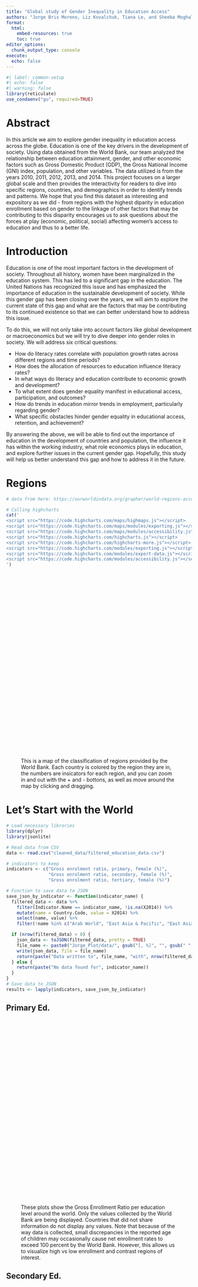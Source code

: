 ```yaml
---
title: "Global study of Gender Inequality in Education Access"
authors: "Jorge Bris Moreno, Liz Kovalchuk, Tiana Le, and Sheeba Moghal"
format:
  html:
    embed-resources: true
    toc: true
editor_options:
  chunk_output_type: console
execute:
  echo: false
---
```


```r
#| label: common-setup
#| echo: false 
#| warning: false 
library(reticulate)
use_condaenv("gu", required=TRUE)
``` 

# Abstract
In this article we aim to explore gender inequality in education access across the globe. Education is one of the key drivers in the development of society. Using data obtained from the World Bank, our team analyzed the relationship between education attainment, gender, and other economic factors such as Gross Domestic Product (GDP), the Gross National Income (GNI) index, population, and other variables. The data utilized is from the years 2010, 2011, 2012, 2013, and 2014. This project focuses on a larger global scale and then provides the interactivity for readers to dive into specific regions, countries, and demographics in order to identify trends and patterns. We hope that you find this dataset as interesting and expository as we did - from regions with the highest diparity in education enrollment based on gender to the linkage of other factors that may be contributing to this disparity encourages us to ask questions about the forces at play (economic, political, social) affecting women's access to education and thus to a better life.


# Introduction

Education is one of the most important factors in the development of society. Throughout all history, women have been marginalized in the education system. This has led to a significant gap in the education. The United Nations has recognized this issue and has emphasized the importance of education in the sustainable development of society. While this gender gap has been closing over the years, we will aim to explore the current state of this gap and what are the factors that may be contributing to its continued existence so that we can better understand how to address this issue. 

To do this, we will not only take into account factors like global development or macroeconomics but we will try to dive deeper into gender roles in society.  We will address six critical questions:

- How do literacy rates correlate with population growth rates across different regions and time periods?
- How does the allocation of resources to education influence literacy rates?
-  In what ways do literacy and education contribute to economic growth and development?
- To what extent does gender equality manifest in educational access, participation, and outcomes?
- How do trends in education mirror trends in employment, particularly regarding gender?
- What specific obstacles hinder gender equality in educational access, retention, and achievement? 

By answering the above, we will be able to find out the importance of education in the development of countries and population, the influence it has within the working industry, what role economics plays in education, and explore further issues in the current gender gap. Hopefully, this study will help us better understand this gap and how to address it in the future.

# Regions

```r
# data from here: https://ourworldindata.org/grapher/world-regions-according-to-the-world-bank?tab=table

# Calling highcharts
cat('
<script src="https://code.highcharts.com/maps/highmaps.js"></script>
<script src="https://code.highcharts.com/maps/modules/exporting.js"></script>
<script src="https://code.highcharts.com/maps/modules/accessibility.js"></script>
<script src="https://code.highcharts.com/highcharts.js"></script>
<script src="https://code.highcharts.com/highcharts-more.js"></script>
<script src="https://code.highcharts.com/modules/exporting.js"></script>
<script src="https://code.highcharts.com/modules/export-data.js"></script>
<script src="https://code.highcharts.com/modules/accessibility.js"></script>
')
```

<figure>
  <div id="container1" style="width: 100%; height: 500px;"></div>
  <figcaption>This is a map of the classification of regions provided by the World Bank. Each country is colored by the region they are in, the numbers are insicators for each region, and you can zoom in and out with the + and - bottons, as well as move around the map by clicking and dragging.</figcaption>
</figure>

<script>
// load data and highcharts topology
(async () => {
    // Fetch the topology data for the world map
    let topology = await fetch('https://code.highcharts.com/mapdata/custom/world.topo.json')
        .then(response => response.json());

    let regions = [
  {
    "name": "AFG",
    "value": 1
  },
  {
    "name": "ALB",
    "value": 2
  },
  {
    "name": "DZA",
    "value": 4
  },
  {
    "name": "ASM",
    "value": 5
  },
  {
    "name": "AND",
    "value": 2
  },
  {
    "name": "AGO",
    "value": 6
  },
  {
    "name": "ATG",
    "value": 3
  },
  {
    "name": "ARG",
    "value": 3
  },
  {
    "name": "ARM",
    "value": 2
  },
  {
    "name": "ABW",
    "value": 3
  },
  {
    "name": "AUS",
    "value": 5
  },
  {
    "name": "AUT",
    "value": 2
  },
  {
    "name": "AZE",
    "value": 2
  },
  {
    "name": "BHS",
    "value": 3
  },
  {
    "name": "BHR",
    "value": 4
  },
  {
    "name": "BGD",
    "value": 1
  },
  {
    "name": "BRB",
    "value": 3
  },
  {
    "name": "BLR",
    "value": 2
  },
  {
    "name": "BEL",
    "value": 2
  },
  {
    "name": "BLZ",
    "value": 3
  },
  {
    "name": "BEN",
    "value": 6
  },
  {
    "name": "BMU",
    "value": 7
  },
  {
    "name": "BTN",
    "value": 1
  },
  {
    "name": "BOL",
    "value": 3
  },
  {
    "name": "BIH",
    "value": 2
  },
  {
    "name": "BWA",
    "value": 6
  },
  {
    "name": "BRA",
    "value": 3
  },
  {
    "name": "VGB",
    "value": 3
  },
  {
    "name": "BRN",
    "value": 5
  },
  {
    "name": "BGR",
    "value": 2
  },
  {
    "name": "BFA",
    "value": 6
  },
  {
    "name": "BDI",
    "value": 6
  },
  {
    "name": "KHM",
    "value": 5
  },
  {
    "name": "CMR",
    "value": 6
  },
  {
    "name": "CAN",
    "value": 7
  },
  {
    "name": "CPV",
    "value": 6
  },
  {
    "name": "CYM",
    "value": 3
  },
  {
    "name": "CAF",
    "value": 6
  },
  {
    "name": "TCD",
    "value": 6
  },
  {
    "name": "OWID_CIS",
    "value": 2
  },
  {
    "name": "CHL",
    "value": 3
  },
  {
    "name": "CHN",
    "value": 5
  },
  {
    "name": "COL",
    "value": 3
  },
  {
    "name": "COM",
    "value": 6
  },
  {
    "name": "COG",
    "value": 6
  },
  {
    "name": "CRI",
    "value": 3
  },
  {
    "name": "CIV",
    "value": 6
  },
  {
    "name": "HRV",
    "value": 2
  },
  {
    "name": "CUB",
    "value": 3
  },
  {
    "name": "CUW",
    "value": 3
  },
  {
    "name": "CYP",
    "value": 2
  },
  {
    "name": "CZE",
    "value": 2
  },
  {
    "name": "COD",
    "value": 6
  },
  {
    "name": "DNK",
    "value": 2
  },
  {
    "name": "DJI",
    "value": 4
  },
  {
    "name": "DMA",
    "value": 3
  },
  {
    "name": "DOM",
    "value": 3
  },
  {
    "name": "TLS",
    "value": 5
  },
  {
    "name": "ECU",
    "value": 3
  },
  {
    "name": "EGY",
    "value": 4
  },
  {
    "name": "SLV",
    "value": 3
  },
  {
    "name": "GNQ",
    "value": 6
  },
  {
    "name": "ERI",
    "value": 6
  },
  {
    "name": "EST",
    "value": 2
  },
  {
    "name": "SWZ",
    "value": 6
  },
  {
    "name": "ETH",
    "value": 6
  },
  {
    "name": "FRO",
    "value": 2
  },
  {
    "name": "FJI",
    "value": 5
  },
  {
    "name": "FIN",
    "value": 2
  },
  {
    "name": "FRA",
    "value": 2
  },
  {
    "name": "PYF",
    "value": 5
  },
  {
    "name": "GAB",
    "value": 6
  },
  {
    "name": "GMB",
    "value": 6
  },
  {
    "name": "GEO",
    "value": 2
  },
  {
    "name": "DEU",
    "value": 2
  },
  {
    "name": "GHA",
    "value": 6
  },
  {
    "name": "GIB",
    "value": 2
  },
  {
    "name": "GRC",
    "value": 2
  },
  {
    "name": "GRL",
    "value": 2
  },
  {
    "name": "GRD",
    "value": 3
  },
  {
    "name": "GUM",
    "value": 5
  },
  {
    "name": "GTM",
    "value": 3
  },
  {
    "name": "GIN",
    "value": 6
  },
  {
    "name": "GNB",
    "value": 6
  },
  {
    "name": "GUY",
    "value": 3
  },
  {
    "name": "HTI",
    "value": 3
  },
  {
    "name": "HND",
    "value": 3
  },
  {
    "name": "HKG",
    "value": 5
  },
  {
    "name": "HUN",
    "value": 2
  },
  {
    "name": "ISL",
    "value": 2
  },
  {
    "name": "IND",
    "value": 1
  },
  {
    "name": "IDN",
    "value": 5
  },
  {
    "name": "IRN",
    "value": 4
  },
  {
    "name": "IRQ",
    "value": 4
  },
  {
    "name": "IRL",
    "value": 2
  },
  {
    "name": "IMN",
    "value": 2
  },
  {
    "name": "ISR",
    "value": 4
  },
  {
    "name": "ITA",
    "value": 2
  },
  {
    "name": "JAM",
    "value": 3
  },
  {
    "name": "JPN",
    "value": 5
  },
  {
    "name": "JOR",
    "value": 4
  },
  {
    "name": "KAZ",
    "value": 2
  },
  {
    "name": "KEN",
    "value": 6
  },
  {
    "name": "KIR",
    "value": 5
  },
  {
    "name": "OWID_KOS",
    "value": 2
  },
  {
    "name": "KWT",
    "value": 4
  },
  {
    "name": "KGZ",
    "value": 2
  },
  {
    "name": "LAO",
    "value": 5
  },
  {
    "name": "LVA",
    "value": 2
  },
  {
    "name": "LBN",
    "value": 4
  },
  {
    "name": "LSO",
    "value": 6
  },
  {
    "name": "LBR",
    "value": 6
  },
  {
    "name": "LBY",
    "value": 4
  },
  {
    "name": "LIE",
    "value": 2
  },
  {
    "name": "LTU",
    "value": 2
  },
  {
    "name": "LUX",
    "value": 2
  },
  {
    "name": "MAC",
    "value": 5
  },
  {
    "name": "MDG",
    "value": 6
  },
  {
    "name": "MWI",
    "value": 6
  },
  {
    "name": "MYS",
    "value": 5
  },
  {
    "name": "MDV",
    "value": 1
  },
  {
    "name": "MLI",
    "value": 6
  },
  {
    "name": "MLT",
    "value": 4
  },
  {
    "name": "MHL",
    "value": 5
  },
  {
    "name": "MRT",
    "value": 6
  },
  {
    "name": "MUS",
    "value": 6
  },
  {
    "name": "MEX",
    "value": 3
  },
  {
    "name": "",
    "value": 5
  },
  {
    "name": "MDA",
    "value": 2
  },
  {
    "name": "MCO",
    "value": 2
  },
  {
    "name": "MNG",
    "value": 5
  },
  {
    "name": "MNE",
    "value": 2
  },
  {
    "name": "MAR",
    "value": 4
  },
  {
    "name": "MOZ",
    "value": 6
  },
  {
    "name": "MMR",
    "value": 5
  },
  {
    "name": "NAM",
    "value": 6
  },
  {
    "name": "NRU",
    "value": 5
  },
  {
    "name": "NPL",
    "value": 1
  },
  {
    "name": "NLD",
    "value": 2
  },
  {
    "name": "NCL",
    "value": 5
  },
  {
    "name": "NZL",
    "value": 5
  },
  {
    "name": "NIC",
    "value": 3
  },
  {
    "name": "NER",
    "value": 6
  },
  {
    "name": "NGA",
    "value": 6
  },
  {
    "name": "PRK",
    "value": 5
  },
  {
    "name": "MKD",
    "value": 2
  },
  {
    "name": "MNP",
    "value": 5
  },
  {
    "name": "NOR",
    "value": 2
  },
  {
    "name": "OMN",
    "value": 4
  },
  {
    "name": "PAK",
    "value": 1
  },
  {
    "name": "PLW",
    "value": 5
  },
  {
    "name": "PSE",
    "value": 4
  },
  {
    "name": "PAN",
    "value": 3
  },
  {
    "name": "PNG",
    "value": 5
  },
  {
    "name": "PRY",
    "value": 3
  },
  {
    "name": "PER",
    "value": 3
  },
  {
    "name": "PHL",
    "value": 5
  },
  {
    "name": "POL",
    "value": 2
  },
  {
    "name": "PRT",
    "value": 2
  },
  {
    "name": "PRI",
    "value": 3
  },
  {
    "name": "QAT",
    "value": 4
  },
  {
    "name": "ROU",
    "value": 2
  },
  {
    "name": "RUS",
    "value": 2
  },
  {
    "name": "RWA",
    "value": 6
  },
  {
    "name": "KNA",
    "value": 3
  },
  {
    "name": "LCA",
    "value": 3
  },
  {
    "name": "MAF",
    "value": 3
  },
  {
    "name": "VCT",
    "value": 3
  },
  {
    "name": "WSM",
    "value": 5
  },
  {
    "name": "SMR",
    "value": 2
  },
  {
    "name": "STP",
    "value": 6
  },
  {
    "name": "SAU",
    "value": 4
  },
  {
    "name": "SEN",
    "value": 6
  },
  {
    "name": "SRB",
    "value": 2
  },
  {
    "name": "SYC",
    "value": 6
  },
  {
    "name": "SLE",
    "value": 6
  },
  {
    "name": "SGP",
    "value": 5
  },
  {
    "name": "SXM",
    "value": 3
  },
  {
    "name": "SVK",
    "value": 2
  },
  {
    "name": "SVN",
    "value": 2
  },
  {
    "name": "SLB",
    "value": 5
  },
  {
    "name": "SOM",
    "value": 6
  },
  {
    "name": "ZAF",
    "value": 6
  },
  {
    "name": "KOR",
    "value": 5
  },
  {
    "name": "SSD",
    "value": 6
  },
  {
    "name": "ESP",
    "value": 2
  },
  {
    "name": "LKA",
    "value": 1
  },
  {
    "name": "SDN",
    "value": 6
  },
  {
    "name": "SUR",
    "value": 3
  },
  {
    "name": "SWE",
    "value": 2
  },
  {
    "name": "CHE",
    "value": 2
  },
  {
    "name": "SYR",
    "value": 4
  },
  {
    "name": "TJK",
    "value": 2
  },
  {
    "name": "TZA",
    "value": 6
  },
  {
    "name": "THA",
    "value": 5
  },
  {
    "name": "TGO",
    "value": 6
  },
  {
    "name": "TON",
    "value": 5
  },
  {
    "name": "TTO",
    "value": 3
  },
  {
    "name": "TUN",
    "value": 4
  },
  {
    "name": "TUR",
    "value": 2
  },
  {
    "name": "TKM",
    "value": 2
  },
  {
    "name": "TCA",
    "value": 3
  },
  {
    "name": "TUV",
    "value": 5
  },
  {
    "name": "UGA",
    "value": 6
  },
  {
    "name": "UKR",
    "value": 2
  },
  {
    "name": "ARE",
    "value": 4
  },
  {
    "name": "GBR",
    "value": 2
  },
  {
    "name": "USA",
    "value": 7
  },
  {
    "name": "VIR",
    "value": 3
  },
  {
    "name": "URY",
    "value": 3
  },
  {
    "name": "UZB",
    "value": 2
  },
  {
    "name": "VUT",
    "value": 5
  },
  {
    "name": "VEN",
    "value": 3
  },
  {
    "name": "VNM",
    "value": 5
  },
  {
    "name": "YEM",
    "value": 4
  },
  {
    "name": "ZMB",
    "value": 6
  },
  {
    "name": "ZWE",
    "value": 6
  }
];
// Create the chart
    Highcharts.mapChart('container1', {
        chart: {
            map: topology
        },
        title: {
            text: 'Gross Enrolment Ratio in Secondary Education (Female)',
            align: 'left'
        },
        credits: {
            href: '',
            text: ''
        },
        mapNavigation: {
            enabled: true,
            buttonOptions: {
                verticalAlign: 'bottom'
            }
        },
        colorAxis: {
    dataClasses: [{
        from: 1,
        to: 2,
        color: '#3d6469',
        name: 'South Asia (1)'
    }, {
        from: 2,
        to: 3,
        color: '#ffa205',
        name: 'Europe & Central Asia (2)'
    }, {
        from: 3,
        to: 4,
        color: '#ff4500',
        name: 'Latin America & Caribbean (3)'
    }, {
        from: 4,
        to: 5,
        color: '#08030a',
        name: 'Middle East & North Africa (4)'
    }, {
        from: 5,
        to: 6,
color: '#feeece',
        name: 'East Asia & Pacific (5)'
    }, {
        from: 6,
        to: 7,
        color: '#d40637',
        name: 'Sub-Saharan Africa (6)'
    }, {
        from: 7,
        to: 8,
        color: '#5f0922',
        name: 'North America (7)'
    }]
        },
        series: [{
            name: 'Gross Enrolment Ratio',
            joinBy: ['iso-a3', 'name'],
            data: regions,
            dataLabels: {
                enabled: true,
                format: '{point.name}: {point.value}',
                style: {
                    fontWeight: 'normal'
                }
            }
        }]
    });
})();
</script>

# Let's Start with the World 

```r
# Load necessary libraries
library(dplyr)
library(jsonlite)

# Read data from CSV
data <- read.csv("cleaned_data/filtered_education_data.csv")

# indicators to keep
indicators <- c("Gross enrolment ratio, primary, female (%)",
                "Gross enrolment ratio, secondary, female (%)",
                "Gross enrolment ratio, tertiary, female (%)")

# Function to save data to JSON
save_json_by_indicator <- function(indicator_name) {
  filtered_data <- data %>%
    filter(Indicator.Name == indicator_name, !is.na(X2014)) %>%
    mutate(name = Country.Code, value = X2014) %>%
    select(name, value) %>%
    filter(!name %in% c("Arab World", "East Asia & Pacific", "East Asia & Pacific (excluding high income)", "Euro area", "Europe & Central Asia", "Europe & Central Asia (excluding high income)", "European Union", "Heavily indebted poor countries (HIPC)", "High income", "Latin America & Caribbean", "Latin America & Caribbean (excluding high income)", "Low & middle income", "Low income", "Lower middle income", "Middle East & North Africa", "Middle East & North Africa (excluding high income)", "Middle income", "North America", "OECD members", "South Asia", "Sub-Saharan Africa", "Sub-Saharan Africa (excluding high income)", "Upper middle income", "World", "Least developed countries: UN classification"))

  if (nrow(filtered_data) > 0) {
    json_data <- toJSON(filtered_data, pretty = TRUE)
    file_name <- paste0("Jorge_Plot/data/", gsub("[, %]", "", gsub(" ", "_", indicator_name)), ".json")
    write(json_data, file = file_name)
    return(paste("Data written to", file_name, "with", nrow(filtered_data), "records"))
  } else {
    return(paste("No data found for", indicator_name))
  }
}
# Save data to JSON
results <- lapply(indicators, save_json_by_indicator)
```

::: {.panel-tabset}

## Primary Ed.

<figure>
  <div id="primary-container" style="width: 100%; height: 500px;"></div>
  <figcaption>These plots show the Gross Enrollment Ratio per education level around the world. Only the values collected by the World Bank are being displayed. Countries that did not share information do not display any values. Note that because of the way data is collected,  small discrepancies in the reported age of children may occasionally cause net enrollment rates to exceed 100 percent by the World Bank. However, this allows us to visualize high vs low enrollment and contrast regions of interest.</figcaption>
</figure>

<script>
// Define colors
colorPalette = [
  [0, '#330f63'],    // dark blue-purple
  [0.1, '#481567'],  // deep purple
  [0.2, '#5f1868'],  // deep purple
  [0.3, '#76216b'],  // dark purple
  [0.4, '#8f2769'],  // dark purple-pink
  [0.5, '#ab3e5b'],  // purplish red
  [0.6, '#c7584c'],  // red-orange
  [0.7, '#e1793e'],  // orange
  [0.8, '#f5a234'],  // bright orange
  [0.9, '#f9c957'],  // yellow-orange
  [1, '#fcffa4']     // very light yellow
];
// define data
data1 = [
  {
    "name": "ARB",
    "value": 93.608
  },
  {
    "name": "EAS",
    "value": 104.9668
  },
  {
    "name": "EAP",
    "value": 105.2243
  },
  {
    "name": "EMU",
    "value": 103.4798
  },
  {
    "name": "ECS",
    "value": 103.1583
  },
  {
    "name": "ECA",
    "value": 101.6871
  },
  {
    "name": "EUU",
    "value": 103.9449
  },
  {
    "name": "HPC",
    "value": 98.0805
  },
  {
    "name": "HIC",
    "value": 102.0787
  },
  {
    "name": "LCN",
    "value": 107.0963
  },
  {
    "name": "LAC",
    "value": 107.3809
  },
  {
    "name": "LDC",
    "value": 100.2302
  },
  {
    "name": "LMY",
    "value": 104.3708
  },
  {
    "name": "LIC",
    "value": 99.2115
  },
  {
    "name": "LMC",
    "value": 105.5588
  },
  {
    "name": "MEA",
    "value": 103.047
  },
  {
    "name": "MNA",
    "value": 102.4904
  },
  {
    "name": "MIC",
    "value": 105.0638
  },
  {
    "name": "NAC",
    "value": 99.3733
  },
  {
    "name": "OED",
    "value": 102.2592
  },
  {
    "name": "SAS",
    "value": 112.5074
  },
  {
    "name": "SSF",
    "value": 94.7694
  },
  {
    "name": "SSA",
    "value": 94.7689
  },
  {
    "name": "UMC",
    "value": 104.2601
  },
  {
    "name": "WLD",
    "value": 103.8494
  },
  {
    "name": "AFG",
    "value": 91.7579
  },
  {
    "name": "ALB",
    "value": 111.1673
  },
  {
    "name": "DZA",
    "value": 115.1333
  },
  {
    "name": "ATG",
    "value": 93.3092
  },
  {
    "name": "ARG",
    "value": 109.7614
  },
  {
    "name": "ABW",
    "value": 115.4297
  },
  {
    "name": "AUS",
    "value": 105.7587
  },
  {
    "name": "AUT",
    "value": 101.6984
  },
  {
    "name": "AZE",
    "value": 105.493
  },
  {
    "name": "BHR",
    "value": 100.456
  },
  {
    "name": "BRB",
    "value": 94.1669
  },
  {
    "name": "BLR",
    "value": 99.0571
  },
  {
    "name": "BEL",
    "value": 104.9222
  },
  {
    "name": "BLZ",
    "value": 108.95
  },
  {
    "name": "BEN",
    "value": 119.9226
  },
  {
    "name": "BMU",
    "value": 86.0617
  },
  {
    "name": "BTN",
    "value": 102.8738
  },
  {
    "name": "BOL",
    "value": 95.8438
  },
  {
    "name": "BWA",
    "value": 105.8012
  },
  {
    "name": "BRA",
    "value": 108.9931
  },
  {
    "name": "BRN",
    "value": 107.5561
  },
  {
    "name": "BGR",
    "value": 98.7499
  },
  {
    "name": "BFA",
    "value": 85.0913
  },
  {
    "name": "BDI",
    "value": 128.4259
  },
  {
    "name": "CPV",
    "value": 109.907
  },
  {
    "name": "KHM",
    "value": 113.1353
  },
  {
    "name": "CMR",
    "value": 106.885
  },
  {
    "name": "CHL",
    "value": 98.8515
  },
  {
    "name": "CHN",
    "value": 104.0123
  },
  {
    "name": "COL",
    "value": 111.7424
  },
  {
    "name": "COM",
    "value": 99.4594
  },
  {
    "name": "COD",
    "value": 101.8445
  },
  {
    "name": "CRI",
    "value": 110.286
  },
  {
    "name": "CIV",
    "value": 83.5878
  },
  {
    "name": "HRV",
    "value": 98.7139
  },
  {
    "name": "CUB",
    "value": 95.8327
  },
  {
    "name": "CYP",
    "value": 99.5871
  },
  {
    "name": "CZE",
    "value": 98.8783
  },
  {
    "name": "DNK",
    "value": 100.6596
  },
  {
    "name": "DJI",
    "value": 63.263
  },
  {
    "name": "DMA",
    "value": 117.9919
  },
  {
    "name": "DOM",
    "value": 95.7246
  },
  {
    "name": "ECU",
    "value": 113.4911
  },
  {
    "name": "EGY",
    "value": 103.7742
  },
  {
    "name": "SLV",
    "value": 109.7239
  },
  {
    "name": "ERI",
    "value": 47.1461
  },
  {
    "name": "EST",
    "value": 99.0226
  },
  {
    "name": "ETH",
    "value": 95.8226
  },
  {
    "name": "FIN",
    "value": 101.3999
  },
  {
    "name": "FRA",
    "value": 104.971
  },
  {
    "name": "GMB",
    "value": 90.8281
  },
  {
    "name": "GEO",
    "value": 117.5432
  },
  {
    "name": "DEU",
    "value": 102.9817
  },
  {
    "name": "GHA",
    "value": 106.4023
  },
  {
    "name": "GRC",
    "value": 97.1059
  },
  {
    "name": "GRD",
    "value": 102.2528
  },
  {
    "name": "GTM",
    "value": 101.5921
  },
  {
    "name": "GIN",
    "value": 83.7966
  },
  {
    "name": "HND",
    "value": 108.0323
  },
  {
    "name": "HUN",
    "value": 100.9149
  },
  {
    "name": "IND",
    "value": 114.0863
  },
  {
    "name": "IDN",
    "value": 104.4599
  },
  {
    "name": "IRN",
    "value": 111.5957
  },
  {
    "name": "IRL",
    "value": 102.5718
  },
  {
    "name": "ISR",
    "value": 104.3748
  },
  {
    "name": "ITA",
    "value": 101.0766
  },
  {
    "name": "JPN",
    "value": 101.1876
  },
  {
    "name": "JOR",
    "value": 97.6112
  },
  {
    "name": "KAZ",
    "value": 111.3404
  },
  {
    "name": "KEN",
    "value": 111.5768
  },
  {
    "name": "KIR",
    "value": 115.182
  },
  {
    "name": "KOR",
    "value": 98.5283
  },
  {
    "name": "KWT",
    "value": 103.025
  },
  {
    "name": "KGZ",
    "value": 107.0264
  },
  {
    "name": "LAO",
    "value": 113.4927
  },
  {
    "name": "LVA",
    "value": 99.9731
  },
  {
    "name": "LBN",
    "value": 89.9923
  },
  {
    "name": "LSO",
    "value": 105.8455
  },
  {
    "name": "LBR",
    "value": 91.59
  },
  {
    "name": "LIE",
    "value": 102.2556
  },
  {
    "name": "LTU",
    "value": 102.6071
  },
  {
    "name": "LUX",
    "value": 97.3323
  },
  {
    "name": "MAC",
    "value": 96.3242
  },
  {
    "name": "MKD",
    "value": 89.6473
  },
  {
    "name": "MDG",
    "value": 146.542
  },
  {
    "name": "MWI",
    "value": 147.9642
  },
  {
    "name": "MYS",
    "value": 102.905
  },
  {
    "name": "MLI",
    "value": 72.977
  },
  {
    "name": "MLT",
    "value": 102.7591
  },
  {
    "name": "MRT",
    "value": 100.6721
  },
  {
    "name": "MUS",
    "value": 103.7294
  },
  {
    "name": "MEX",
    "value": 103.1544
  },
  {
    "name": "FSM",
    "value": 97.1805
  },
  {
    "name": "MDA",
    "value": 92.8593
  },
  {
    "name": "MNG",
    "value": 100.6383
  },
  {
    "name": "MAR",
    "value": 113.3955
  },
  {
    "name": "MOZ",
    "value": 100.2787
  },
  {
    "name": "MMR",
    "value": 98.2936
  },
  {
    "name": "NRU",
    "value": 100.4011
  },
  {
    "name": "NPL",
    "value": 140.6295
  },
  {
    "name": "NLD",
    "value": 104.095
  },
  {
    "name": "NZL",
    "value": 98.4593
  },
  {
    "name": "NER",
    "value": 65.0248
  },
  {
    "name": "NOR",
    "value": 100.1206
  },
  {
    "name": "OMN",
    "value": 114.0607
  },
  {
    "name": "PAK",
    "value": 85.8102
  },
  {
    "name": "PLW",
    "value": 111.791
  },
  {
    "name": "PAN",
    "value": 100.8738
  },
  {
    "name": "PER",
    "value": 101.4283
  },
  {
    "name": "POL",
    "value": 100.6509
  },
  {
    "name": "PRT",
    "value": 106.1384
  },
  {
    "name": "PRI",
    "value": 90.4305
  },
  {
    "name": "QAT",
    "value": 100.7764
  },
  {
    "name": "RUS",
    "value": 98.9205
  },
  {
    "name": "RWA",
    "value": 135.1156
  },
  {
    "name": "WSM",
    "value": 106.2645
  },
  {
    "name": "STP",
    "value": 109.4119
  },
  {
    "name": "SAU",
    "value": 108.2517
  },
  {
    "name": "SEN",
    "value": 84.3095
  },
  {
    "name": "SRB",
    "value": 101.3633
  },
  {
    "name": "SYC",
    "value": 104.7033
  },
  {
    "name": "SVK",
    "value": 100.3733
  },
  {
    "name": "SVN",
    "value": 99.3749
  },
  {
    "name": "SLB",
    "value": 112.103
  },
  {
    "name": "ZAF",
    "value": 97.2689
  },
  {
    "name": "ESP",
    "value": 105.2732
  },
  {
    "name": "LKA",
    "value": 100.1062
  },
  {
    "name": "KNA",
    "value": 84.4902
  },
  {
    "name": "VCT",
    "value": 103.0432
  },
  {
    "name": "SUR",
    "value": 118.2731
  },
  {
    "name": "SWZ",
    "value": 107.951
  },
  {
    "name": "SWE",
    "value": 124.2636
  },
  {
    "name": "CHE",
    "value": 103.2725
  },
  {
    "name": "TJK",
    "value": 97.1398
  },
  {
    "name": "TZA",
    "value": 84.6786
  },
  {
    "name": "THA",
    "value": 104.0782
  },
  {
    "name": "TLS",
    "value": 136.047
  },
  {
    "name": "TGO",
    "value": 121.4028
  },
  {
    "name": "TON",
    "value": 107.465
  },
  {
    "name": "TUN",
    "value": 111.3951
  },
  {
    "name": "TUR",
    "value": 105.6009
  },
  {
    "name": "TKM",
    "value": 88.6385
  },
  {
    "name": "TUV",
    "value": 102.1212
  },
  {
    "name": "UKR",
    "value": 105.0629
  },
  {
    "name": "ARE",
    "value": 107.1077
  },
  {
    "name": "GBR",
    "value": 108.0794
  },
  {
    "name": "USA",
    "value": 99.2292
  },
  {
    "name": "URY",
    "value": 107.2961
  },
  {
    "name": "UZB",
    "value": 98.9494
  },
  {
    "name": "VEN",
    "value": 99.6989
  },
  {
    "name": "VNM",
    "value": 108.6183
  },
  {
    "name": "PSE",
    "value": 94.567
  }
];
// load topology and render map
async function renderMapChart(data, colorPalette) {
    let topology = await fetch('https://code.highcharts.com/mapdata/custom/world.topo.json')
        .then(response => response.json());

    Highcharts.mapChart('primary-container', {
        chart: {
            map: topology
        },
        title: {
            text: 'Gross Enrolment Ratio in Primary Education (Female)',
            align: 'left'
        },
        credits: {
            href: '',
            text: ''
        },
        mapNavigation: {
            enabled: true,
            buttonOptions: {
                verticalAlign: 'bottom'
            }
        },
        colorAxis: {
            min: 0,
            max: 100,
            type: 'linear',
            stops: colorPalette
        },
        series: [{
            name: 'Gross Enrolment Ratio',
            joinBy: ['iso-a3', 'name'],
            data: data,
            dataLabels: {
                enabled: true,
                format: '{point.value:.1f}',
                style: {
                    fontWeight: 'normal'
                }
            }
        }]
    });
}

renderMapChart(data1, colorPalette);
</script>

## Secondary Ed.

<figure>
  <div id="secondary-container" style="width: 100%; height: 500px;"></div>
  <figcaption>These plots show the Gross Enrollment Ratio per education level around the world. Only the values collected by the World Bank are being displayed. Countries that did not share information do not display any values. Note that because of the way data is collected,  small discrepancies in the reported age of children may occasionally cause net enrollment rates to exceed 100 percent by the World Bank. However, this allows us to visualize high vs low enrollment and contrast regions of interest.</figcaption>
</figure>

<script>
// define data and load topology
(async () => {
    let topology = await fetch('https://code.highcharts.com/mapdata/custom/world.topo.json')
       .then(response => response.json());

// data
    let data2 = [
  {
    "name": "ARB",
    "value": 67.9689
  },
  {
    "name": "EAS",
    "value": 88.3206
  },
  {
    "name": "EAP",
    "value": 86.9022
  },
  {
    "name": "EMU",
    "value": 110.7075
  },
  {
    "name": "ECS",
    "value": 105.389
  },
  {
    "name": "ECA",
    "value": 97.3475
  },
  {
    "name": "EUU",
    "value": 112.6944
  },
  {
    "name": "HPC",
    "value": 35.621
  },
  {
    "name": "HIC",
    "value": 106.1772
  },
  {
    "name": "LCN",
    "value": 97.2036
  },
  {
    "name": "LAC",
    "value": 97.1722
  },
  {
    "name": "LDC",
    "value": 40.0149
  },
  {
    "name": "LMY",
    "value": 70.4674
  },
  {
    "name": "LIC",
    "value": 35.3647
  },
  {
    "name": "LMC",
    "value": 67.3353
  },
  {
    "name": "MEA",
    "value": 76.9069
  },
  {
    "name": "MNA",
    "value": 74.3971
  },
  {
    "name": "MIC",
    "value": 77.8225
  },
  {
    "name": "NAC",
    "value": 99.5089
  },
  {
    "name": "OED",
    "value": 104.3177
  },
  {
    "name": "SAS",
    "value": 64.4181
  },
  {
    "name": "SSF",
    "value": 39.5397
  },
  {
    "name": "SSA",
    "value": 39.5373
  },
  {
    "name": "UMC",
    "value": 95.6858
  },
  {
    "name": "WLD",
    "value": 76.0124
  },
  {
    "name": "AFG",
    "value": 39.6748
  },
  {
    "name": "ALB",
    "value": 92.6062
  },
  {
    "name": "ATG",
    "value": 102.8447
  },
  {
    "name": "ARG",
    "value": 110.3069
  },
  {
    "name": "AUS",
    "value": 133.6293
  },
  {
    "name": "AUT",
    "value": 96.9263
  },
  {
    "name": "BHR",
    "value": 99.3264
  },
  {
    "name": "BRB",
    "value": 110.681
  },
  {
    "name": "BLR",
    "value": 106.099
  },
  {
    "name": "BEL",
    "value": 175.3805
  },
  {
    "name": "BLZ",
    "value": 81.706
  },
  {
    "name": "BEN",
    "value": 43.8578
  },
  {
    "name": "BMU",
    "value": 77.4333
  },
  {
    "name": "BTN",
    "value": 87.0563
  },
  {
    "name": "BOL",
    "value": 84.9471
  },
  {
    "name": "BRA",
    "value": 105.7857
  },
  {
    "name": "BRN",
    "value": 99.1009
  },
  {
    "name": "BGR",
    "value": 99.0442
  },
  {
    "name": "BFA",
    "value": 28.2284
  },
  {
    "name": "BDI",
    "value": 34.8233
  },
  {
    "name": "CPV",
    "value": 98.5005
  },
  {
    "name": "CMR",
    "value": 51.8602
  },
  {
    "name": "CHL",
    "value": 101.2064
  },
  {
    "name": "CHN",
    "value": 95.4449
  },
  {
    "name": "COL",
    "value": 102.6041
  },
  {
    "name": "COM",
    "value": 62.3779
  },
  {
    "name": "COD",
    "value": 33.3291
  },
  {
    "name": "CRI",
    "value": 123.6083
  },
  {
    "name": "CIV",
    "value": 33.1844
  },
  {
    "name": "HRV",
    "value": 100.8856
  },
  {
    "name": "CUB",
    "value": 101.4099
  },
  {
    "name": "CYP",
    "value": 99.4557
  },
  {
    "name": "CZE",
    "value": 105.3879
  },
  {
    "name": "DNK",
    "value": 132.1924
  },
  {
    "name": "DJI",
    "value": 41.4593
  },
  {
    "name": "DOM",
    "value": 82.3859
  },
  {
    "name": "ECU",
    "value": 106.5813
  },
  {
    "name": "EGY",
    "value": 85.8612
  },
  {
    "name": "SLV",
    "value": 81.3212
  },
  {
    "name": "ERI",
    "value": 31.256
  },
  {
    "name": "EST",
    "value": 110.0609
  },
  {
    "name": "FIN",
    "value": 152.1228
  },
  {
    "name": "FRA",
    "value": 111.2346
  },
  {
    "name": "GEO",
    "value": 99.6031
  },
  {
    "name": "DEU",
    "value": 99.5183
  },
  {
    "name": "GHA",
    "value": 56.0564
  },
  {
    "name": "GRC",
    "value": 103.3957
  },
  {
    "name": "GRD",
    "value": 100.5079
  },
  {
    "name": "GTM",
    "value": 61.5023
  },
  {
    "name": "GIN",
    "value": 30.6916
  },
  {
    "name": "HND",
    "value": 73.7329
  },
  {
    "name": "HKG",
    "value": 98.6149
  },
  {
    "name": "HUN",
    "value": 107.1067
  },
  {
    "name": "IND",
    "value": 74.7918
  },
  {
    "name": "IDN",
    "value": 82.1618
  },
  {
    "name": "IRN",
    "value": 87.9024
  },
  {
    "name": "IRL",
    "value": 128.6722
  },
  {
    "name": "ISR",
    "value": 102.6643
  },
  {
    "name": "ITA",
    "value": 101.4576
  },
  {
    "name": "JAM",
    "value": 86.3304
  },
  {
    "name": "JPN",
    "value": 101.9092
  },
  {
    "name": "JOR",
    "value": 84.8077
  },
  {
    "name": "KAZ",
    "value": 106.8409
  },
  {
    "name": "KOR",
    "value": 97.9589
  },
  {
    "name": "KWT",
    "value": 98.9087
  },
  {
    "name": "KGZ",
    "value": 91.1788
  },
  {
    "name": "LAO",
    "value": 54.5729
  },
  {
    "name": "LVA",
    "value": 114.0094
  },
  {
    "name": "LBN",
    "value": 61.8202
  },
  {
    "name": "LSO",
    "value": 60.4161
  },
  {
    "name": "LBR",
    "value": 33.1167
  },
  {
    "name": "LIE",
    "value": 103.2742
  },
  {
    "name": "LTU",
    "value": 104.617
  },
  {
    "name": "LUX",
    "value": 103.4755
  },
  {
    "name": "MAC",
    "value": 95.0437
  },
  {
    "name": "MKD",
    "value": 77.0836
  },
  {
    "name": "MDG",
    "value": 38.0608
  },
  {
    "name": "MWI",
    "value": 37.5407
  },
  {
    "name": "MYS",
    "value": 80.6655
  },
  {
    "name": "MLI",
    "value": 37.3652
  },
  {
    "name": "MLT",
    "value": 96.4711
  },
  {
    "name": "MRT",
    "value": 28.5849
  },
  {
    "name": "MUS",
    "value": 98.9862
  },
  {
    "name": "MEX",
    "value": 93.4649
  },
  {
    "name": "MDA",
    "value": 87.8893
  },
  {
    "name": "MOZ",
    "value": 30.5309
  },
  {
    "name": "MMR",
    "value": 51.9519
  },
  {
    "name": "NRU",
    "value": 83.4437
  },
  {
    "name": "NPL",
    "value": 68.8987
  },
  {
    "name": "NZL",
    "value": 120.9874
  },
  {
    "name": "NER",
    "value": 15.5587
  },
  {
    "name": "NOR",
    "value": 110.6189
  },
  {
    "name": "PAK",
    "value": 36.606
  },
  {
    "name": "PLW",
    "value": 116.9367
  },
  {
    "name": "PAN",
    "value": 78.3069
  },
  {
    "name": "PER",
    "value": 95.502
  },
  {
    "name": "POL",
    "value": 106.0829
  },
  {
    "name": "PRT",
    "value": 114.9665
  },
  {
    "name": "PRI",
    "value": 83.9338
  },
  {
    "name": "QAT",
    "value": 100.5274
  },
  {
    "name": "ROU",
    "value": 94.2833
  },
  {
    "name": "RUS",
    "value": 99.5336
  },
  {
    "name": "RWA",
    "value": 40.8854
  },
  {
    "name": "WSM",
    "value": 92.1822
  },
  {
    "name": "STP",
    "value": 80.4445
  },
  {
    "name": "SAU",
    "value": 93.7468
  },
  {
    "name": "SRB",
    "value": 95.4097
  },
  {
    "name": "SYC",
    "value": 81.1022
  },
  {
    "name": "SVK",
    "value": 92.3471
  },
  {
    "name": "SVN",
    "value": 110.5333
  },
  {
    "name": "ZAF",
    "value": 111.5194
  },
  {
    "name": "ESP",
    "value": 130.4096
  },
  {
    "name": "KNA",
    "value": 92.7512
  },
  {
    "name": "LCA",
    "value": 86.2007
  },
  {
    "name": "VCT",
    "value": 103.1762
  },
  {
    "name": "SUR",
    "value": 88.6371
  },
  {
    "name": "SWZ",
    "value": 65.8041
  },
  {
    "name": "SWE",
    "value": 141.5963
  },
  {
    "name": "CHE",
    "value": 98.2076
  },
  {
    "name": "THA",
    "value": 130.0553
  },
  {
    "name": "TLS",
    "value": 75.973
  },
  {
    "name": "TON",
    "value": 94.221
  },
  {
    "name": "TUR",
    "value": 101.1408
  },
  {
    "name": "TKM",
    "value": 83.7067
  },
  {
    "name": "TUV",
    "value": 90.2128
  },
  {
    "name": "UKR",
    "value": 98.2202
  },
  {
    "name": "GBR",
    "value": 130.4024
  },
  {
    "name": "USA",
    "value": 98.4728
  },
  {
    "name": "URY",
    "value": 99.996
  },
  {
    "name": "UZB",
    "value": 95.5688
  },
  {
    "name": "VEN",
    "value": 95.0397
  },
  {
    "name": "PSE",
    "value": 86.1715
  }
];

 // Map chart
Highcharts.mapChart(document.getElementById('secondary-container'), {
chart: {
map: topology
},
title: {
text: 'Gross Enrolment Ratio in Secondary Education (Female)',
align: 'left'
},
credits: {
href: '',
text: ''
},
mapNavigation: {
enabled: true,
buttonOptions: {
verticalAlign: 'bottom'
}
},
colorAxis: {
    min: 0,
    max: 100,
    type: 'linear',
    stops: colorPalette
  },
series: [{
  name: 'Gross Enrolment Ratio',
  joinBy: ['iso-a3', 'name'],
  data: data2,
  dataLabels: {
    enabled: true,
    format: '{point.value:.1f}',
    style: {
      fontWeight: 'normal'
    }
  }
}]
});
})();
</script>

## Tertiary Ed.

<figure>
  <div id="tertiary-container" style="width: 100%; height: 500px;"></div>
  <figcaption>These plots show the Gross Enrollment Ratio per education level around the world. Only the values collected by the World Bank are being displayed. Countries that did not share information do not display any values. Note that because of the way data is collected,  small discrepancies in the reported age of children may occasionally cause net enrollment rates to exceed 100 percent by the World Bank. However, this allows us to visualize high vs low enrollment and contrast regions of interest.</figcaption>
</figure>

<script>
// define data and load topology
(async () => {
    let topology = await fetch('https://code.highcharts.com/mapdata/custom/world.topo.json')
       .then(response => response.json());
// data
    let data3 = [
  {
    "name": "ARB",
    "value": 28.768
  },
  {
    "name": "EAS",
    "value": 41.4262
  },
  {
    "name": "EAP",
    "value": 39.1341
  },
  {
    "name": "EMU",
    "value": 76.299
  },
  {
    "name": "ECS",
    "value": 69.8713
  },
  {
    "name": "ECA",
    "value": 64.5301
  },
  {
    "name": "EUU",
    "value": 74.8719
  },
  {
    "name": "HPC",
    "value": 6.233
  },
  {
    "name": "HIC",
    "value": 81.3627
  },
  {
    "name": "LCN",
    "value": 50.4229
  },
  {
    "name": "LAC",
    "value": 48.967
  },
  {
    "name": "LDC",
    "value": 7.2776
  },
  {
    "name": "LMY",
    "value": 30.0104
  },
  {
    "name": "LIC",
    "value": 5.3644
  },
  {
    "name": "LMC",
    "value": 23.0272
  },
  {
    "name": "MEA",
    "value": 38.2514
  },
  {
    "name": "MNA",
    "value": 36.1012
  },
  {
    "name": "MIC",
    "value": 34.0113
  },
  {
    "name": "NAC",
    "value": 97.5233
  },
  {
    "name": "OED",
    "value": 75.5335
  },
  {
    "name": "SAS",
    "value": 19.9473
  },
  {
    "name": "SSF",
    "value": 7.2428
  },
  {
    "name": "SSA",
    "value": 7.2426
  },
  {
    "name": "UMC",
    "value": 48.2362
  },
  {
    "name": "WLD",
    "value": 36.904
  },
  {
    "name": "AFG",
    "value": 3.6733
  },
  {
    "name": "ALB",
    "value": 73.827
  },
  {
    "name": "DZA",
    "value": 41.9319
  },
  {
    "name": "ARG",
    "value": 102.8994
  },
  {
    "name": "ARM",
    "value": 48.4957
  },
  {
    "name": "ABW",
    "value": 23.0432
  },
  {
    "name": "AUS",
    "value": 106.3088
  },
  {
    "name": "AUT",
    "value": 87.602
  },
  {
    "name": "AZE",
    "value": 24.7532
  },
  {
    "name": "BHR",
    "value": 57.6057
  },
  {
    "name": "BGD",
    "value": 11.3874
  },
  {
    "name": "BLR",
    "value": 101.9697
  },
  {
    "name": "BEL",
    "value": 83.3614
  },
  {
    "name": "BMU",
    "value": 36.0804
  },
  {
    "name": "BWA",
    "value": 27.8302
  },
  {
    "name": "BRA",
    "value": 56.7165
  },
  {
    "name": "BRN",
    "value": 40.1249
  },
  {
    "name": "BGR",
    "value": 78.9854
  },
  {
    "name": "BDI",
    "value": 2.4079
  },
  {
    "name": "CPV",
    "value": 26.752
  },
  {
    "name": "CMR",
    "value": 14.0186
  },
  {
    "name": "TCD",
    "value": 1.133
  },
  {
    "name": "CHL",
    "value": 92.2786
  },
  {
    "name": "CHN",
    "value": 42.5336
  },
  {
    "name": "COL",
    "value": 57.1454
  },
  {
    "name": "COM",
    "value": 7.9895
  },
  {
    "name": "CRI",
    "value": 58.7833
  },
  {
    "name": "CIV",
    "value": 6.3929
  },
  {
    "name": "HRV",
    "value": 80.7207
  },
  {
    "name": "CYP",
    "value": 62.5988
  },
  {
    "name": "CZE",
    "value": 77.3893
  },
  {
    "name": "DNK",
    "value": 95.3878
  },
  {
    "name": "DOM",
    "value": 58.839
  },
  {
    "name": "EGY",
    "value": 29.9151
  },
  {
    "name": "SLV",
    "value": 30.1207
  },
  {
    "name": "ERI",
    "value": 1.6987
  },
  {
    "name": "EST",
    "value": 86.7456
  },
  {
    "name": "ETH",
    "value": 5.2668
  },
  {
    "name": "FIN",
    "value": 97.1937
  },
  {
    "name": "FRA",
    "value": 71.0006
  },
  {
    "name": "GEO",
    "value": 43.6902
  },
  {
    "name": "DEU",
    "value": 63.2546
  },
  {
    "name": "GHA",
    "value": 12.6413
  },
  {
    "name": "GRC",
    "value": 113.7101
  },
  {
    "name": "GIN",
    "value": 6.68
  },
  {
    "name": "HND",
    "value": 24.3899
  },
  {
    "name": "HKG",
    "value": 73.7638
  },
  {
    "name": "HUN",
    "value": 60.0327
  },
  {
    "name": "IND",
    "value": 25.3059
  },
  {
    "name": "IDN",
    "value": 32.8157
  },
  {
    "name": "IRN",
    "value": 63.6432
  },
  {
    "name": "IRL",
    "value": 80.3093
  },
  {
    "name": "ISR",
    "value": 76.1696
  },
  {
    "name": "ITA",
    "value": 73.4761
  },
  {
    "name": "JPN",
    "value": 60.8813
  },
  {
    "name": "KAZ",
    "value": 54.169
  },
  {
    "name": "KOR",
    "value": 80.6135
  },
  {
    "name": "KGZ",
    "value": 52.08
  },
  {
    "name": "LAO",
    "value": 16.6891
  },
  {
    "name": "LVA",
    "value": 79.2217
  },
  {
    "name": "LBN",
    "value": 45.7461
  },
  {
    "name": "LSO",
    "value": 11.6922
  },
  {
    "name": "LIE",
    "value": 24.1411
  },
  {
    "name": "LTU",
    "value": 82.0082
  },
  {
    "name": "MAC",
    "value": 78.6494
  },
  {
    "name": "MKD",
    "value": 44.2541
  },
  {
    "name": "MDG",
    "value": 4.5715
  },
  {
    "name": "MYS",
    "value": 33.1642
  },
  {
    "name": "MDV",
    "value": 20.2525
  },
  {
    "name": "MLT",
    "value": 50.8826
  },
  {
    "name": "MUS",
    "value": 42.6936
  },
  {
    "name": "MEX",
    "value": 30.0302
  },
  {
    "name": "MDA",
    "value": 47.2774
  },
  {
    "name": "MNG",
    "value": 75.916
  },
  {
    "name": "MAR",
    "value": 24.681
  },
  {
    "name": "MOZ",
    "value": 4.9736
  },
  {
    "name": "NZL",
    "value": 94.0069
  },
  {
    "name": "NOR",
    "value": 91.3718
  },
  {
    "name": "PAK",
    "value": 10.6705
  },
  {
    "name": "PHL",
    "value": 40.2738
  },
  {
    "name": "POL",
    "value": 82.5519
  },
  {
    "name": "PRT",
    "value": 70.3753
  },
  {
    "name": "PRI",
    "value": 98.8313
  },
  {
    "name": "QAT",
    "value": 39.2326
  },
  {
    "name": "ROU",
    "value": 59.061
  },
  {
    "name": "RUS",
    "value": 86.1742
  },
  {
    "name": "RWA",
    "value": 6.8717
  },
  {
    "name": "STP",
    "value": 9.0473
  },
  {
    "name": "SAU",
    "value": 59.8529
  },
  {
    "name": "SEN",
    "value": 7.7223
  },
  {
    "name": "SRB",
    "value": 66.011
  },
  {
    "name": "SYC",
    "value": 9.3471
  },
  {
    "name": "SVK",
    "value": 64.5809
  },
  {
    "name": "SVN",
    "value": 98.4889
  },
  {
    "name": "ZAF",
    "value": 23.3078
  },
  {
    "name": "ESP",
    "value": 96.9299
  },
  {
    "name": "LKA",
    "value": 21.6925
  },
  {
    "name": "KNA",
    "value": 79.7278
  },
  {
    "name": "LCA",
    "value": 22.8565
  },
  {
    "name": "SDN",
    "value": 16.8261
  },
  {
    "name": "SWE",
    "value": 75.96
  },
  {
    "name": "CHE",
    "value": 57.7078
  },
  {
    "name": "SYR",
    "value": 44.9824
  },
  {
    "name": "TJK",
    "value": 18.4034
  },
  {
    "name": "THA",
    "value": 60.0294
  },
  {
    "name": "TGO",
    "value": 5.9446
  },
  {
    "name": "TUN",
    "value": 43.1046
  },
  {
    "name": "TUR",
    "value": 80.1422
  },
  {
    "name": "TKM",
    "value": 6.1999
  },
  {
    "name": "UGA",
    "value": 4.1609
  },
  {
    "name": "UKR",
    "value": 88.4045
  },
  {
    "name": "GBR",
    "value": 64.1236
  },
  {
    "name": "USA",
    "value": 100.702
  },
  {
    "name": "UZB",
    "value": 6.4973
  },
  {
    "name": "VNM",
    "value": 31.2313
  },
  {
    "name": "PSE",
    "value": 53.7615
  }
];

 // Map chart
Highcharts.mapChart(document.getElementById('tertiary-container'), {
chart: {
map: topology
},
title: {
text: 'Gross Enrolment Ratio in Tertiary Education (Female)',
align: 'left'
},
credits: {
href: '',
text: ''
},
mapNavigation: {
enabled: true,
buttonOptions: {
verticalAlign: 'bottom'
}
},
colorAxis: {
    min: 0,
    max: 100,
    type: 'linear',
    stops: colorPalette
  },
series: [{
  name: 'Gross Enrolment Ratio',
  joinBy: ['iso-a3', 'name'],
  data: data3,
  dataLabels: {
    enabled: true,
    format: '{point.value:.1f}',
    style: {
      fontWeight: 'normal'
    }
  }
}]
});
})();
</script>

:::

# Teasing out Enrollment by Region 

[ Female Gross Enrollment Ratios by Region (2014) ] 

To begin our analysis, we will be looking at different regions usually studied by global organizations like the World Bank. We will be focusing on the following regions: Arab World, East Asia & Pacific, Euro area, Europe & Central Asia, Heavily indebted poor countries (HIPC), Latin America & Caribbean (excluding high income), Middle East & North Africa, Middle East & North Africa (excluding high income), OECD members, and Sub-Saharan Africa (excluding high income). The objective is to visualize the differences in women's enrollment at different education levels across the world at a global scale and identify any trends or patterns that may arise. This will also allow us to consider if some regions are worth exploring in more detail than others in our analysis.

<figure>
  <div id="container"></div>
  <figcaption>This chart shows the Female Gross Enrollment Ratios by Region for the year 2014. These region delimitations have been chosen from what global organizations like the World Bank utilize for their studies. You can select and deselect regions to focus on different regions, each bubble inside the region represents an education level, and the values inside are the female gross enrollment ration for 2014. The sizes of the bubbles correlate to the values. If levels of education are not present in a region is due to the lack of information about that specific combination of education level and region.</figcaption>
</figure>

<script>
// Define initial dataset
initialData = [
  {
    "Country Name": "East Asia & Pacific",
    "Indicator": "primary",
    "Value": 104.9668
  },
  {
    "Country Name": "East Asia & Pacific",
    "Indicator": "secondary",
    "Value": 88.3206
  },
  {
    "Country Name": "East Asia & Pacific",
    "Indicator": "tertiary",
    "Value": 41.4262
  },
  {
    "Country Name": "Europe & Central Asia",
    "Indicator": "primary",
    "Value": 103.1583
  },
  {
    "Country Name": "Europe & Central Asia",
    "Indicator": "secondary",
    "Value": 105.389
  },
  {
    "Country Name": "Europe & Central Asia",
    "Indicator": "tertiary",
    "Value": 69.8713
  },
  {
    "Country Name": "Latin America & Caribbean",
    "Indicator": "primary",
    "Value": 107.0963
  },
  {
    "Country Name": "Latin America & Caribbean",
    "Indicator": "secondary",
    "Value": 97.2036
  },
  {
    "Country Name": "Latin America & Caribbean",
    "Indicator": "tertiary",
    "Value": 50.4229
  },
  {
    "Country Name": "Middle East & North Africa",
    "Indicator": "primary",
    "Value": 103.047
  },
  {
    "Country Name": "Middle East & North Africa",
    "Indicator": "secondary",
    "Value": 76.9069
  },
  {
    "Country Name": "Middle East & North Africa",
    "Indicator": "tertiary",
    "Value": 38.2514
  },
  {
    "Country Name": "North America",
    "Indicator": "primary",
    "Value": 99.3733
  },
  {
    "Country Name": "North America",
    "Indicator": "secondary",
    "Value": 99.5089
  },
  {
    "Country Name": "North America",
    "Indicator": "tertiary",
    "Value": 97.5233
  },
  {
    "Country Name": "South Asia",
    "Indicator": "primary",
    "Value": 112.5074
  },
  {
    "Country Name": "South Asia",
    "Indicator": "secondary",
    "Value": 64.4181
  },
  {
    "Country Name": "South Asia",
    "Indicator": "tertiary",
    "Value": 19.9473
  },
  {
    "Country Name": "Sub-Saharan Africa",
    "Indicator": "primary",
    "Value": 94.7694
  },
  {
    "Country Name": "Sub-Saharan Africa",
    "Indicator": "secondary",
    "Value": 39.5397
  },
  {
    "Country Name": "Sub-Saharan Africa",
    "Indicator": "tertiary",
    "Value": 7.2428
  }
]
;

// Filter and parse the dataset to remove "NA" values and convert "Value" to float
parsedData = initialData.filter(d => d.Value !== "NA").map(d => ({
  ...d,
  Value: parseFloat(d.Value)
}));

// Reduce the data to group it by "Country Name" and accumulate the indicators and values
seriesData = parsedData.reduce((acc, { "Country Name": countryName, Indicator, Value }) => {
  let group = acc.find(g => g.name === countryName);
  if (!group) {
    group = { name: countryName, data: [] };
    acc.push(group);
  }
  group.data.push({ name: Indicator, value: Value });
  return acc;
}, []);

// bubble colors
hex_colors = [
    "#3d6469", "#af882e", "#ff8f04", "#ff5901", "#9c2b04", "#0b060c", "#9c9080", "#f5bdae","#dc3455", "#a4072e", "#5f0922"
]
// plot
function renderChart() {
    Highcharts.chart('container', {
        chart: {
            type: 'packedbubble',
            height: '100%'
        },
        title: {
            text: 'Female Gross Enrollment Ratios by Region (2014)'
        },
        tooltip: {
            useHTML: true,
            pointFormat: '<b>{point.name}:</b> {point.value}%'
        },
        plotOptions: {
            packedbubble: {
                minSize: '5%',
                maxSize: '100%',
                zMin: 0,
                zMax: 400,
                layoutAlgorithm: {
                    gravitationalConstant: 0.05,
                    splitSeries: true,
                    seriesInteraction: false,
                    dragBetweenSeries: true,
                    parentNodeLimit: true
                },
                dataLabels: {
                    enabled: true,
                    format: '{point.name}',
                    style: {
                        color: 'black',
                        textOutline: 'none',
                        fontWeight: 'normal'
                    }
                }
            }
        },
        series: seriesData.map((series, index) => ({
           ...series,
            color: hex_colors[index % hex_colors.length]
        }))
    });
};
// call function
renderChart();
</script>

From the chart above, not surprisingly, we can see that for all regions, the higher the education level, the lower the enrollment ratio. This is expected as the higher the education level, the more specialized and less accessible it becomes. However, we can see that there are some regions that have higher enrollment ratios than others. While looking at every regions data is important, it is worth noting that for some of them there is a lack of information for some education levels. This limits our ability to make a full comparison between regions. However, it still allows us to see the disparities between regions. Subsahaaran Africa, heavily indebted poor countries, and the Middle East and North Africa seem to have the lowest enrollment ratios across all education levels for female students. On the other hand, the Euro area, Europe and Central Asia, and OECD members have the highest enrollment ratios for female students. 

This is important information to consider as we move forward with our analysis. One can think that it may be due to economic reasons, social and ideological reasons, or even political reasons. However, this problem has been present for decades and instead of taking assumptions to answer this question, we should identify the key reasons for this disparity and address it accordingly.

# 


# Economic Influences on Female Access to Education 

The World Bank assigns the world’s economies to four income groups, low income, lower-middle, upper-middle, and high income. 

| Income Category   | FY 2022           | FY 2023           | FY 2024           |
|-------------------|-------------------|-------------------|-------------------|
| Low Income        | ≤ 1,045           | ≤ 1,085           | ≤ 1,135           |
| Lower-middle      | 1,046 - 4,095     | 1,086 - 4,255     | 1,136 - 4,465     |
| Upper-middle      | 4,096 - 12,695    | 4,256 - 13,205    | 4,466 - 13,845    |
| High Income       | ≥ 12,695          | ≥ 13,205          | ≥ 13,846         |



The classifications are updated each year on July 1 and are based on the GNI per capita of the previous year (2021). GNI measures are expressed in United States dollars (USD), and are determined using conversion factors derived according to the Atlas method (The Atlas method smooths exchange rate fluctuations using a three-year moving average, price-adjusted conversion factor. The USD estimate of GNI per capita is derived by applying the Atlas conversion factor to estimates measured in  local currency units (LCU)).

```python
import pandas as pd
import plotly.graph_objects as go

# correct df 
sorted_merged_df_cleaned = pd.read_csv('../cleaned_data/sorted_merged_df_cleaned.csv')

# normalize enrollment 
from sklearn.preprocessing import MinMaxScaler

# Define the columns to normalize
columns_to_normalize = ['2010 (Gross enrolment ratio, primary and secondary, female (%))',
                        '2011 (Gross enrolment ratio, primary and secondary, female (%))',
                        '2012 (Gross enrolment ratio, primary and secondary, female (%))',
                        '2013 (Gross enrolment ratio, primary and secondary, female (%))',
                        '2014 (Gross enrolment ratio, primary and secondary, female (%))']

# Initialize the MinMaxScaler
scaler = MinMaxScaler()

# Normalize the specified columns
df_normalized = sorted_merged_df_cleaned.copy()  # Create a copy of the DataFrame to avoid modifying the original
df_normalized[columns_to_normalize] = scaler.fit_transform(df_normalized[columns_to_normalize])

# Define dimensions for the parallel coordinates plot
dimensions = ['2014 (GDP per capita (current US$))', 
              '2014 (Gross enrolment ratio, primary and secondary, female (%))',
              '2014 (GNI per capita, Atlas method (current US$))']

# Define your custom color scale
hex_colors = ["#3d6469", "#ffa205", "#ff4500", "#d40637"]

# Define custom labels for the color scale
color_labels = ['Low income', 'Lower middle income', 'Upper middle income', 'High income']

# Calculate the intervals for each color in the custom scale
color_intervals = [i / (len(hex_colors) - 1) for i in range(len(hex_colors))]

# Define custom labels for the dimensions
custom_labels = ['GDP per capita', 'Primary and secondary School', 'GNI per capita']

# Create the parallel coordinates plot using plotly.graph_objects
fig = go.Figure(data=go.Parcoords(
    line=dict(color=df_normalized['numeric_income'], 
              colorscale=hex_colors,
              showscale=True,
              colorbar=dict(
                  title='Income Group',
                  tickvals=[0, 1, 2, 3],
                  ticktext=color_labels,
                  tickmode='array'
              )),
    dimensions=[
        dict(range=[df_normalized[dim].min(), df_normalized[dim].max()],
             label=label,
             tickformat='.2f' if dim == dimensions[1] else '',
             values=df_normalized[dim])
        for dim, label in zip(dimensions, custom_labels)
    ]
))

fig.update_layout(
    title_text="2014 Female Enrollment vs. Economic Measures in US$",  # Set the title of the plot
    title_x=0.5  # Center the title
)
```

# Sources 

https://blogs.worldbank.org/en/opendata/new-world-bank-country-classifications-income-level-2022-2023
